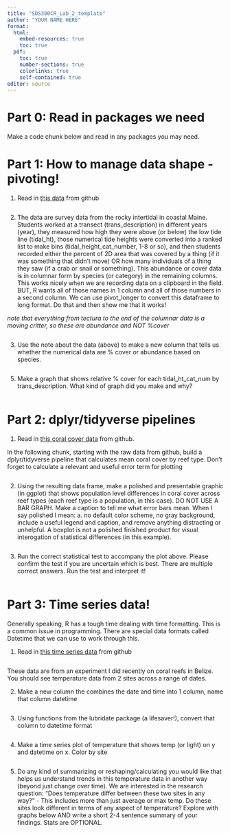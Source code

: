 ---
title: "SDS300CR_Lab_2_template"
author: "YOUR NAME HERE"
format:
  html:
    embed-resources: true
    toc: true
  pdf:
    toc: true
    number-sections: true
    colorlinks: true
    self-contained: true
editor: source
---

# **Part 0:** Read in packages we need

Make a code chunk below and read in any packages you may need.

# **Part 1:** How to manage data shape - pivoting!

1. Read in [this data](https://github.com/jbaumann3/BIOL234_Biostats_MHC/blob/main/Ocean_Point_Data%202018.csv) from github
```{r}

```


2. The data are survey data from the rocky intertidal in coastal Maine. Students worked at a transect (trans_description) in different years (year), they measured how high they were above (or below) the low tide line (tidal_ht), those numerical tide heights were converted into a ranked list to make bins (tidal_height_cat_number, 1-8 or so), and then students recorded either the percent of 2D area that was covered by a thing (if it was something that didn't move) OR how many individuals of a thing they saw (if a crab or snail or something). This abundance or cover data is in columnar form by species (or category) in the remaining columns. This works nicely when we are recording data on a clipboard in the field. BUT, R wants all of those names in 1 column and all of those numbers in a second column. We can use pivot_longer to convert this dataframe to long format. 
Do that and then show me that it works!

*note that everything from tectura to the end of the columnar data is a moving critter, so these are abundance and NOT %cover*
```{r}


```

3. Use the note about the data (above) to make a new column that tells us whether the numerical data are % cover or abundance based on species. 

```{r}

```


5. Make a graph that shows relative % cover for each tidal_ht_cat_num by trans_description.
What kind of graph did you make and why? 
```{r}

```

# **Part 2**: dplyr/tidyverse pipelines

1. Read in [this coral cover data](https://github.com/jbaumann3/BIOL234_Biostats_MHC/blob/main/coralcover.csv) from github.

In the following chunk, starting with the raw data from github, build a dplyr/tidyverse pipeline that calculates mean coral cover by reef type. Don't forget to calculate a relevant and useful error term for plotting
```{r}

```

2. Using the resulting data frame, make a polished and presentable graphic (in ggplot) that shows population level differences in coral cover across reef types (each reef type is a population, in this case). DO NOT USE A BAR GRAPH. Make a caption to tell me what error bars mean. When I say polished I mean: a. no default color scheme, no gray background, include a useful legend and caption, and remove anything distracting or unhelpful. A boxplot is not a polished finished product for visual interogation of statistical differences (in this example).

```{r}


```

3. Run the correct statistical test to accompany the plot above. Please confirm the test if you are uncertain which is best. There are multiple correct answers. Run the test and interpret it!
```{r}



```

# **Part 3:** Time series data!

Generally speaking, R has a tough time dealing with time formatting. This is a common issue in programming. There are special data formats called Datetime that we can use to work through this. 

1. Read in [this time series data](https://github.com/jbaumann3/Belize-RT-Baumann-et-al-2021/blob/main/temperature%20and%20light/RT_in_situ_temp.csv) from github
```{r}

```
These data are from an experiment I did recently on coral reefs in Belize. You should see temperature data from 2 sites across a range of dates. 

2. Make a new column the combines the date and time into 1 column, name that column datetime
```{r}


```

3. Using functions from the lubridate package (a lifesaver!), convert that column to datetime format
```{r}

```

4. Make a time series plot of temperature that shows temp (or light) on y and datetime on x. Color by site
```{r}

```

5. Do any kind of summarizing or reshaping/calculating you would like that helps us understand trends in this temperature data in another way (beyond just change over time). We are interested in the research question: "Does temperature differ between these two sites in any way?" - This includes more than just average or max temp. Do these sites look different in terms of any aspect of temperature? Explore with graphs below AND write a short 2-4 sentence summary of your findings. Stats are OPTIONAL. 
```{r}

```
















